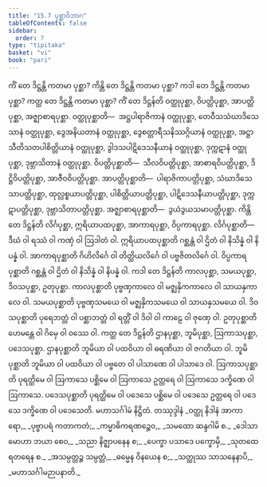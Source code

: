 ```yaml
---
title: "15.7 ပုစ္ဆာဝိဘာဂ"
tableOfContents: false
sidebar:
  order: 7
type: "tipitaka"
basket: "vi"
book: "pari"
---
```



<DynamicBreadcrumb />

<Division number="398" book="pari" e="ch" v="5" p="300">

<Paragraph number="1870" book="pari">
ကိံ တေ ဒိဋ္ဌန္တိ ကတမာ ပုစ္ဆာ? ကိန္တိ တေ ဒိဋ္ဌန္တိ ကတမာ ပုစ္ဆာ? ကဒါ တေ ဒိဋ္ဌန္တိ ကတမာ ပုစ္ဆာ? ကတ္ထ တေ ဒိဋ္ဌန္တိ ကတမာ ပုစ္ဆာ?
</Paragraph>

</Division>
<Division number="399" book="pari" e="ch" v="5" p="300">

<Paragraph number="1871" book="pari">
<Emphasis>ကိံ တေ ဒိဋ္ဌန်</Emphasis>တိ ဝတ္ထုပုစ္ဆာ, ဝိပတ္တိပုစ္ဆာ, အာပတ္တိပုစ္ဆာ, အဇ္ဈာစာရပုစ္ဆာ. ဝတ္ထုပုစ္ဆာတိ—  အဋ္ဌပါရာဇိကာနံ ဝတ္ထုပုစ္ဆာ, တေဝီသသံဃာဒိသေသာနံ ဝတ္ထုပုစ္ဆာ, ဒွေအနိယတာနံ ဝတ္ထုပုစ္ဆာ, ဒွေစတ္တာရီသနိဿဂ္ဂိယာနံ ဝတ္ထုပုစ္ဆာ, အဋ္ဌာသီတိသတပါစိတ္တိယာနံ ဝတ္ထုပုစ္ဆာ, ဒွါဒသပါဋိဒေသနီယာနံ ဝတ္ထုပုစ္ဆာ, ဒုက္ကဋာနံ ဝတ္ထုပုစ္ဆာ, ဒုဗ္ဘာသိတာနံ ဝတ္ထုပုစ္ဆာ. ဝိပတ္တိပုစ္ဆာတိ—  သီလဝိပတ္တိပုစ္ဆာ, အာစာရဝိပတ္တိပုစ္ဆာ, ဒိဋ္ဌိဝိပတ္တိပုစ္ဆာ, အာဇီဝဝိပတ္တိပုစ္ဆာ. အာပတ္တိပုစ္ဆာတိ—  ပါရာဇိကာပတ္တိပုစ္ဆာ, သံဃာဒိသေသာပတ္တိပုစ္ဆာ, ထုလ္လစ္စယာပတ္တိပုစ္ဆာ, ပါစိတ္တိယာပတ္တိပုစ္ဆာ, ပါဋိဒေသနီယာပတ္တိပုစ္ဆာ, ဒုက္ကဋာပတ္တိပုစ္ဆာ, ဒုဗ္ဘာသိတာပတ္တိပုစ္ဆာ. အဇ္ဈာစာရပုစ္ဆာတိ—  ဒွယံဒွယသမာပတ္တိပုစ္ဆာ.
</Paragraph>

</Division>
<Division number="400" book="pari" e="ch" v="5" p="300">

<Paragraph number="1872" book="pari">
<Emphasis>ကိန္တိ တေ ဒိဋ္ဌန်</Emphasis>တိ လိင်္ဂပုစ္ဆာ, ဣရိယာပထပုစ္ဆာ, အာကာရပုစ္ဆာ, ဝိပ္ပကာရပုစ္ဆာ. လိင်္ဂပုစ္ဆာတိ—  ဒီဃံ ဝါ ရဿံ ဝါ ကဏှံ ဝါ ဩဒါတံ ဝါ. ဣရိယာပထပုစ္ဆာတိ ဂစ္ဆန္တံ ဝါ ဌိတံ ဝါ နိသိန္နံ ဝါ နိပန္နံ ဝါ. အာကာရပုစ္ဆာတိ ဂိဟိလိင်္ဂေ ဝါ တိတ္ထိယလိင်္ဂေ ဝါ ပဗ္ဗဇိတလိင်္ဂေ ဝါ. ဝိပ္ပကာရပုစ္ဆာတိ ဂစ္ဆန္တံ ဝါ ဌိတံ ဝါ နိသိန္နံ ဝါ နိပန္နံ ဝါ.
</Paragraph>

</Division>
<Division number="401" book="pari" e="ch" v="5" p="301">

<Paragraph number="1873" book="pari">
<Emphasis>ကဒါ တေ ဒိဋ္ဌန်</Emphasis>တိ ကာလပုစ္ဆာ, သမယပုစ္ဆာ, ဒိဝသပုစ္ဆာ, ဥတုပုစ္ဆာ. ကာလပုစ္ဆာတိ ပုဗ္ဗဏှကာလေ ဝါ မဇ္ဈနှိကကာလေ ဝါ သာယနှကာလေ ဝါ. သမယပုစ္ဆာတိ ပုဗ္ဗဏှသမယေ ဝါ မဇ္ဈနှိကသမယေ ဝါ သာယနှသမယေ ဝါ. ဒိဝသပုစ္ဆာတိ ပုရေဘတ္တံ ဝါ ပစ္ဆာဘတ္တံ ဝါ ရတ္တိံ ဝါ ဒိဝါ ဝါ ကာဠေ ဝါ ဇုဏှေ ဝါ. ဥတုပုစ္ဆာတိ ဟေမန္တေ ဝါ ဂိမှေ ဝါ ဝဿေ ဝါ.
</Paragraph>

</Division>
<Division number="402" book="pari" e="ch" v="5" p="301">

<Paragraph number="1874" book="pari">
<Emphasis>ကတ္ထ တေ ဒိဋ္ဌန်</Emphasis>တိ ဌာနပုစ္ဆာ, ဘူမိပုစ္ဆာ, ဩကာသပုစ္ဆာ, ပဒေသပုစ္ဆာ. ဌာနပုစ္ဆာတိ ဘူမိယာ ဝါ ပထဝိယာ ဝါ ဓရဏိယာ ဝါ ဇဂတိယာ ဝါ. ဘူမိပုစ္ဆာတိ ဘူမိယာ ဝါ ပထဝိယာ ဝါ ပဗ္ဗတေ ဝါ ပါသာဏေ ဝါ ပါသာဒေ ဝါ. ဩကာသပုစ္ဆာတိ ပုရတ္ထိမေ ဝါ ဩကာသေ ပစ္ဆိမေ ဝါ ဩကာသေ ဥတ္တရေ ဝါ ဩကာသေ ဒက္ခိဏေ ဝါ ဩကာသေ. ပဒေသပုစ္ဆာတိ ပုရတ္ထိမေ ဝါ ပဒေသေ ပစ္ဆိမေ ဝါ ပဒေသေ ဥတ္တရေ ဝါ ပဒေသေ ဒက္ခိဏေ ဝါ ပဒေသေတိ.

</Paragraph>
</Division>

<Paragraph number="1875" type="center" book="pari">
မဟာသင်္ဂါမံ နိဋ္ဌိတံ.



</Paragraph>

<Paragraph number="1876" type="center" book="pari">
တဿုဒ္ဒါနံ


</Paragraph>

<Paragraph number="1877" type="verses" book="pari">
_ဝတ္ထု နိဒါနံ အာကာရော,_  
_ပုဗ္ဗာပရံ ကတာကတံ;_  
_ကမ္မာဓိကရဏဉ္စေဝ,_  
_သမထော ဆန္ဒဂါမိ စ._  

</Paragraph>

<Paragraph number="1878" type="verses" book="pari">
_ဒေါသာ မောဟာ ဘယာ စေဝ,_  
_သညာ နိဇ္ဈာပနေန စ;_  
_ပေက္ခာ ပသာဒေ ပက္ခောမှိ,_  
_သုတထေရတရေန စ._  

</Paragraph>

<Paragraph number="1879" type="verses" book="pari">
_အသမ္ပတ္တဉ္စ သမ္ပတ္တံ,_  
_ဓမ္မေန ဝိနယေန စ;_  
_သတ္ထုဿ သာသနေနာပိ,_  
_မဟာသင်္ဂါမဉာပနာတိ._
</Paragraph>
